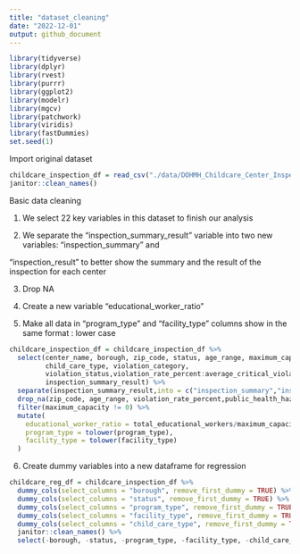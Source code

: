 ```yaml
---
title: "dataset_cleaning"
date: "2022-12-01"
output: github_document
---
```

```r
library(tidyverse)
library(dplyr)
library(rvest)
library(purrr)
library(ggplot2)
library(modelr)
library(mgcv)
library(patchwork)
library(viridis)
library(fastDummies)
set.seed(1)
```

Import original dataset

```r
childcare_inspection_df = read_csv("./data/DOHMH_Childcare_Center_Inspections.csv") %>% 
janitor::clean_names()
```

Basic data cleaning

1. We select 22 key variables in this dataset to finish our analysis

2. We separate the "inspection_summary_result" variable into two new variables: "inspection_summary" and

"inspection_result" to better show the summary and the result of the inspection for each center

3. Drop NA

4. Create a new variable "educational_worker_ratio"

5. Make all data in "program_type" and "facility_type" columns show in the same format : lower case

```r
childcare_inspection_df = childcare_inspection_df %>% 
  select(center_name, borough, zip_code, status, age_range, maximum_capacity,program_type, facility_type, 
         child_care_type, violation_category,
         violation_status,violation_rate_percent:average_critical_violation_rate,regulation_summary,
         inspection_summary_result) %>%
  separate(inspection_summary_result,into = c("inspection_summary","inspection_result"),sep = "-") %>% 
  drop_na(zip_code, age_range, violation_rate_percent,public_health_hazard_violation_rate, critical_violation_rate) %>% 
  filter(maximum_capacity != 0) %>% 
  mutate(
    educational_worker_ratio = total_educational_workers/maximum_capacity,
    program_type = tolower(program_type),
    facility_type = tolower(facility_type)
  )
```
6. Create dummy variables into a new dataframe for regression

```r
childcare_reg_df = childcare_inspection_df %>% 
  dummy_cols(select_columns = "borough", remove_first_dummy = TRUE) %>%
  dummy_cols(select_columns = "status", remove_first_dummy = TRUE) %>% 
  dummy_cols(select_columns = "program_type", remove_first_dummy = TRUE) %>% 
  dummy_cols(select_columns = "facility_type", remove_first_dummy = TRUE) %>%
  dummy_cols(select_columns = "child_care_type", remove_first_dummy = TRUE) %>% 
  janitor::clean_names() %>% 
  select(-borough, -status, -program_type, -facility_type, -child_care_type)
```


